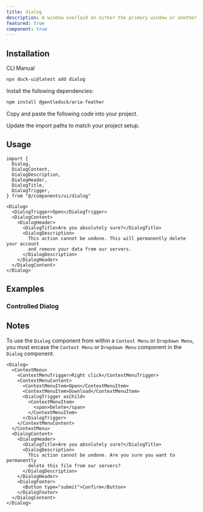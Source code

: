 ```yaml
---
title: dialog
description: A window overlaid on either the primary window or another dialog window, rendering the content underneath inert.
featured: true
component: true
---
```


<ComponentPreview
  name="dialog-1"
  description="A dialog for editing profile details."
/>

## Installation

<Tabs>

<TabsList>
  <TabsTrigger value="cli">CLI</TabsTrigger>
  <TabsTrigger value="manual">Manual</TabsTrigger>
</TabsList>
<TabsContent value="cli">

```bash
npx duck-ui@latest add dialog
```

</TabsContent>

<TabsContent value="manual">

<Steps>

<Step>Install the following dependencies:</Step>

```bash
npm install @gentleduck/aria-feather
```

<Step>Copy and paste the following code into your project.</Step>

<ComponentSource name="dialog" title="components/ui/dialog.tsx" />

<Step>Update the import paths to match your project setup.</Step>

</Steps>

</TabsContent>

</Tabs>

## Usage

```tsx 
import {
  Dialog,
  DialogContent,
  DialogDescription,
  DialogHeader,
  DialogTitle,
  DialogTrigger,
} from "@/components/ui/dialog"
```

```tsx
<Dialog>
  <DialogTrigger>Open</DialogTrigger>
  <DialogContent>
    <DialogHeader>
      <DialogTitle>Are you absolutely sure?</DialogTitle>
      <DialogDescription>
        This action cannot be undone. This will permanently delete your account
        and remove your data from our servers.
      </DialogDescription>
    </DialogHeader>
  </DialogContent>
</Dialog>
```

## Examples

### Controlled Dialog 

<ComponentPreview name="dialog-2" />

## Notes

To use the `Dialog` component from within a `Context Menu` or `Dropdown Menu`, you must encase the `Context Menu` or
`Dropdown Menu` component in the `Dialog` component.

```tsx {1, 26}
<Dialog>
  <ContextMenu>
    <ContextMenuTrigger>Right click</ContextMenuTrigger>
    <ContextMenuContent>
      <ContextMenuItem>Open</ContextMenuItem>
      <ContextMenuItem>Download</ContextMenuItem>
      <DialogTrigger asChild>
        <ContextMenuItem>
          <span>Delete</span>
        </ContextMenuItem>
      </DialogTrigger>
    </ContextMenuContent>
  </ContextMenu>
  <DialogContent>
    <DialogHeader>
      <DialogTitle>Are you absolutely sure?</DialogTitle>
      <DialogDescription>
        This action cannot be undone. Are you sure you want to permanently
        delete this file from our servers?
      </DialogDescription>
    </DialogHeader>
    <DialogFooter>
      <Button type="submit">Confirm</Button>
    </DialogFooter>
  </DialogContent>
</Dialog>
```
